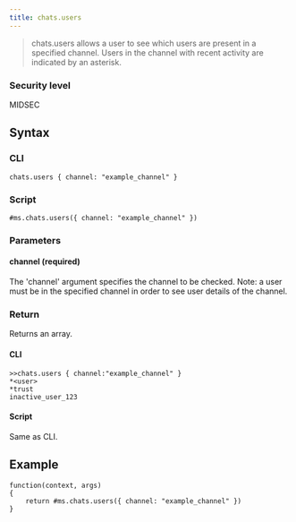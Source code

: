 ```yaml
---
title: chats.users
---
```


> chats.users allows a user to see which users are present in a specified channel. Users in the channel with recent activity are indicated by an asterisk.

### Security level

MIDSEC

## Syntax

### CLI

```
chats.users { channel: "example_channel" }
```

### Script

```
#ms.chats.users({ channel: "example_channel" })
```

### Parameters

#### channel (required)

The 'channel' argument specifies the channel to be checked. Note: a user must be in the specified channel in order to see user details of the channel.

### Return

Returns an array.

#### CLI

```
>>chats.users { channel:"example_channel" }
*<user>
*trust
inactive_user_123
```

#### Script

Same as CLI.

## Example

```
function(context, args)
{
	return #ms.chats.users({ channel: "example_channel" })
}
```
